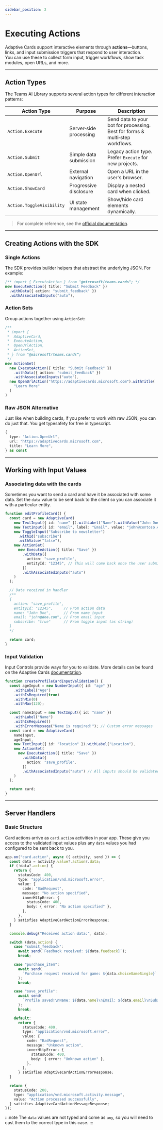 ```yaml
---
sidebar_position: 2
---
```



# Executing Actions

Adaptive Cards support interactive elements through **actions**—buttons, links, and input submission triggers that respond to user interaction.  
You can use these to collect form input, trigger workflows, show task modules, open URLs, and more.

---

## Action Types

The Teams AI Library supports several action types for different interaction patterns:

| Action Type               | Purpose                | Description                                                                  |
| ------------------------- | ---------------------- | ---------------------------------------------------------------------------- |
| `Action.Execute`          | Server‑side processing | Send data to your bot for processing. Best for forms & multi‑step workflows. |
| `Action.Submit`           | Simple data submission | Legacy action type. Prefer `Execute` for new projects.                       |
| `Action.OpenUrl`          | External navigation    | Open a URL in the user's browser.                                            |
| `Action.ShowCard`         | Progressive disclosure | Display a nested card when clicked.                                          |
| `Action.ToggleVisibility` | UI state management    | Show/hide card elements dynamically.                                         |

> For complete reference, see the [official documentation](https://adaptivecards.microsoft.com/?topic=Action.Execute).

---

## Creating Actions with the SDK

### Single Actions

The SDK provides builder helpers that abstract the underlying JSON. For example:

```ts
/** import { ExecuteAction } from "@microsoft/teams.cards"; */
new ExecuteAction({ title: "Submit Feedback" })
  .withData({ action: "submit_feedback" })
  .withAssociatedInputs("auto"),
```

### Action Sets

Group actions together using `ActionSet`:

```ts
/**
 * import {
 *  AdaptiveCard,
 *  ExecuteAction,
 *  OpenUrlAction,
 *  ActionSet,
 * } from "@microsoft/teams.cards";
 */
new ActionSet(
  new ExecuteAction({ title: "Submit Feedback" })
    .withData({ action: "submit_feedback" })
    .withAssociatedInputs("auto"),
  new OpenUrlAction("https://adaptivecards.microsoft.com").withTitle(
    "Learn More"
  )
)
```

### Raw JSON Alternative

Just like when building cards, if you prefer to work with raw JSON, you can do just that. You get typesafety for free in typescript.

```ts
{
  type: "Action.OpenUrl",
  url: "https://adaptivecards.microsoft.com",
  title: "Learn More",
} as const
```

---

## Working with Input Values

### Associating data with the cards

Sometimes you want to send a card and have it be associated with some data. Set the `data` value to be sent back to the client so you can associate it with a particular entity.

```ts
function editProfileCard() {
  const card = new AdaptiveCard(
    new TextInput({ id: "name" }).withLabel("Name").withValue("John Doe"),
    new TextInput({ id: "email", label: "Email", value: "john@contoso.com" }),
    new ToggleInput("Subscribe to newsletter")
      .withId("subscribe")
      .withValue("false"),
    new ActionSet(
      new ExecuteAction({ title: "Save" })
        .withData({
          action: "save_profile",
          entityId: "12345", // This will come back once the user submits
        })
        .withAssociatedInputs("auto")
    )
  );

  // Data received in handler
  /**
  {
    action: "save_profile",
    entityId: "12345",     // From action data
    name: "John Doe",      // From name input
    email: "john@doe.com", // From email input
    subscribe: "true"      // From toggle input (as string)
  }
  */

  return card;
}
```

### Input Validation

Input Controls provide ways for you to validate. More details can be found on the Adaptive Cards [documentation](https://adaptivecards.microsoft.com/?topic=input-validation).

```ts
function createProfileCardInputValidation() {
  const ageInput = new NumberInput({ id: "age" })
    .withLabel("Age")
    .withIsRequired(true)
    .withMin(0)
    .withMax(120);

  const nameInput = new TextInput({ id: "name" })
    .withLabel("Name")
    .withIsRequired()
    .withErrorMessage("Name is required!"); // Custom error messages
  const card = new AdaptiveCard(
    nameInput,
    ageInput,
    new TextInput({ id: "location" }).withLabel("Location"),
    new ActionSet(
      new ExecuteAction({ title: "Save" })
        .withData({
          action: "save_profile",
        })
        .withAssociatedInputs("auto") // All inputs should be validated
    )
  );

  return card;
}
```

---

## Server Handlers

### Basic Structure

Card actions arrive as `card.action` activities in your app. These give you access to the validated input values plus any `data` values you had configured to be sent back to you.

```ts
app.on("card.action", async ({ activity, send }) => {
  const data = activity.value?.action?.data;
  if (!data?.action) {
    return {
      statusCode: 400,
      type: "application/vnd.microsoft.error",
      value: {
        code: "BadRequest",
        message: "No action specified",
        innerHttpError: {
          statusCode: 400,
          body: { error: "No action specified" },
        },
      },
    } satisfies AdaptiveCardActionErrorResponse;
  }

  console.debug("Received action data:", data);

  switch (data.action) {
    case "submit_feedback":
      await send(`Feedback received: ${data.feedback}`);
      break;

    case "purchase_item":
      await send(
        `Purchase request received for game: ${data.choiceGameSingle}`
      );
      break;

    case "save_profile":
      await send(
        `Profile saved!\nName: ${data.name}\nEmail: ${data.email}\nSubscribed: ${data.subscribe}`
      );
      break;

    default:
      return {
        statusCode: 400,
        type: "application/vnd.microsoft.error",
        value: {
          code: "BadRequest",
          message: "Unknown action",
          innerHttpError: {
            statusCode: 400,
            body: { error: "Unknown action" },
          },
        },
      } satisfies AdaptiveCardActionErrorResponse;
  }

  return {
    statusCode: 200,
    type: "application/vnd.microsoft.activity.message",
    value: "Action processed successfully",
  } satisfies AdaptiveCardActionMessageResponse;
});
```

:::note
The `data` values are not typed and come as `any`, so you will need to cast them to the correct type in this case.
:::